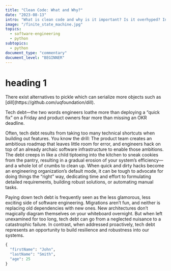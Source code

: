 ```yaml
---
title: "Clean Code: What and Why?"
date: "2023-08-13"
intro: "What is clean code and why is it important? Is it overhyped? In this article we dive into what is meant by clean code and why anyone should care."
image: "/finite_state_machine.jpg"
topics:
  - software-engineering
  - python
subtopics:
  - python
document_type: "commentary"
document_level: "BEGINNER"
---
```


# heading 1

<NoticeBox notice="This is a Notice" noticeType="note">
  There exist alternatives to pickle which can serialize more objects such as
  [dill](https://github.com/uqfoundation/dill).
</NoticeBox>

Tech debt—the two words engineers loathe more than deploying a “quick fix” on a Friday and product owners fear more than missing an OKR deadline.

Often, tech debt results from taking too many technical shortcuts when building out features. You know the drill: The product team creates an ambitious roadmap that leaves little room for error, and engineers hack on top of an already archaic software infrastructure to enable those ambitions. The debt creeps in like a child tiptoeing into the kitchen to sneak cookies from the pantry, resulting in a gradual erosion of your system’s efficiency—and a whole lot of crumbs to clean up. When quick and dirty hacks become an engineering organization’s default mode, it can be tough to advocate for doing things the “right” way, dedicating time and effort to formulating detailed requirements, building robust solutions, or automating manual tasks.

Paying down tech debt is frequently seen as the less glamorous, less exciting side of software engineering. Migrations aren’t fun, and neither is replacing old dependencies with new ones. New architectures don’t magically diagram themselves on your whiteboard overnight. But when left unexamined for too long, tech debt can go from a neglected nuisance to a catastrophic failure. In contrast, when addressed proactively, tech debt represents an opportunity to build resilience and robustness into our systems.

```python
{
  "firstName": "John",
  "lastName": "Smith",
  "age": 25
}
```
